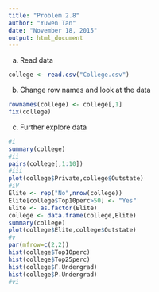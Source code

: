 ```yaml
---
title: "Problem 2.8"
author: "Yuwen Tan"
date: "November 18, 2015"
output: html_document
---
```



(a) Read data
```r
college <- read.csv("College.csv")
```

(b) Change row names and look at the data
```r
rownames(college) <- college[,1]
fix(college)
```

(c) Further explore data
```r
#i
summary(college)
#ii
pairs(college[,1:10])
#iii
plot(college$Private,college$Outstate)
#iV
Elite <- rep("No",nrow(college))
Elite[college$Top10perc>50] <- "Yes"
Elite <- as.factor(Elite)
college <- data.frame(college,Elite)
summary(college)
plot(college$Elite,college$Outstate)
#v
par(mfrow=c(2,2))
hist(college$Top10perc)
hist(college$Top25perc)
hist(college$F.Undergrad)
hist(college$P.Undergrad)
#vi
```
